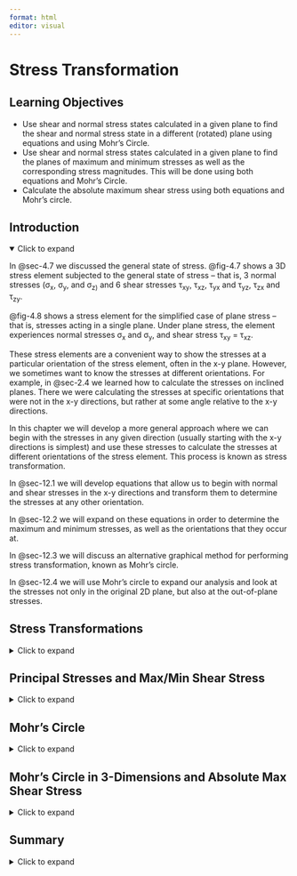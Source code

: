 ```yaml
---
format: html
editor: visual
---
```


# Stress Transformation {#sec-stress-transformation}

::: {.callout-note icon="false"}
## Learning Objectives

-   Use shear and normal stress states calculated in a given plane to find the shear and normal stress state in a different (rotated) plane using equations and using Mohr’s Circle.
-   Use shear and normal stress states calculated in a given plane to find the planes of maximum and minimum stresses as well as the corresponding stress magnitudes. This will be done using both equations and Mohr’s Circle.
-   Calculate the absolute maximum shear stress using both equations and Mohr’s circle.
:::

## Introduction {.unnumbered}

<details open>

<summary>Click to expand</summary>

In @sec-4.7 we discussed the general state of stress. @fig-4.7 shows a 3D stress element subjected to the general state of stress – that is, 3 normal stresses (σ~x~, σ~y~, and σ~z)~ and 6 shear stresses τ~xy~, τ~xz~, τ~yx~ and τ~yz~, τ~zx~ and τ~zy~.

@fig-4.8 shows a stress element for the simplified case of plane stress – that is, stresses acting in a single plane. Under plane stress, the element experiences normal stresses σ~x~ and σ~y~, and shear stress τ~xy~ = τ~xz~.

These stress elements are a convenient way to show the stresses at a particular orientation of the stress element, often in the x-y plane. However, we sometimes want to know the stresses at different orientations. For example, in @sec-2.4 we learned how to calculate the stresses on inclined planes. There we were calculating the stresses at specific orientations that were not in the x-y directions, but rather at some angle relative to the x-y directions.

In this chapter we will develop a more general approach where we can begin with the stresses in any given direction (usually starting with the x-y directions is simplest) and use these stresses to calculate the stresses at different orientations of the stress element. This process is known as stress transformation.

In @sec-12.1 we will develop equations that allow us to begin with normal and shear stresses in the x-y directions and transform them to determine the stresses at any other orientation.

In @sec-12.2 we will expand on these equations in order to determine the maximum and minimum stresses, as well as the orientations that they occur at.

In @sec-12.3 we will discuss an alternative graphical method for performing stress transformation, known as Mohr’s circle.

In @sec-12.4 we will use Mohr’s circle to expand our analysis and look at the stresses not only in the original 2D plane, but also at the out-of-plane stresses.

</details>

## Stress Transformations {#sec-12.1}

<details>

<summary>Click to expand</summary>

The choice of a coordinate system to use when calculating stresses for a given loading condition is often chosen based on convenience, or what is considered to be the most straight forward system for the given loading directions and the geometrical orientation of the body. For example, consider the simple case of an axial load applied to a rectangular bar as shown in @fig-12.1. It is convenient to use a coordinate system in which one axis aligns with the longitudinal axis of the bar and the other two axis aligned with the edges of the cross-section. With this coordinate system, the general stress state can be quickly determined to consist of only a normal stress in the x direction. We can represent the state of stress at a given point, say point H, on a stress element. Remember that this stress element is actually a 3D object even though we typically draw a 2D plane view of the element.

![For simplicity, the x,y,z coordinate axes are cbosen to line up with the direction of loading and the longitudinal axis of the bar](images/CH12%20figures/figure%2012.1.png){#fig-12.1 fig-align="center" width="559"}

However, the coordinate systems that are the most straightforward to base stress calculations on do not always represent the directions for which the stress levels are the most critical. In the above example, if the bar consists of two sections glued together at an angle, or if the bar is made of wood or composite material with the grains or fibers running at angle to the horizontal, one might be concerned with the level of stress parallel and/or perpendicular to the joint surface (or grains/fibers).

@fig-12.2 shows an air duct which is part of a heat pump system and is subject to internal air pressure. Pressure vessels will be discussed in @sec-thin-walled-pressure-vessels and it will be shown that equations to calculate stress based on pressure and geometrical parameters in the longitudinal and hoop directions can be straightforwardly derived. However, as is the case for the duct in the figure, pressure vessels can often be made with welded seams wound in a helical pattern that forms an angle with the horizontal and vertical axes. It would be important to know the stresses in the directions parallel and perpendicular to these seams to ensure that the joint could tolerate the loading.

![A pressurized duct is fabricated with welding in a helical pattern](images/CH12%20figures/figure%2012.2.png){#fig-12.2 fig-align="center" width="405"}

Now we’ll use trigonometry to develop a general set of equations to transform stresses from one set of coordinate axes to another. Consider a stress element representing the state of stress at a point in the *xy* plane as shown in @fig-12.3. If we want to use the known stresses in the *xy* coordinate system to find the stresses parallel and perpendicular to a different plane, represented by the incline shown on the element, we can cut through the element at the appropriate angle and consider the free body diagram on the cut section. The FBD of the cut element shows the known stresses on the uncut sides of the element and the unknown internal reaction normal and shear stresses, σ~n~ and τ~nt~, on the cut side of the element. The internal reactions are represented in the directions for which we want to know the stress state.

![Stress element cut along plane of interest](images/CH12%20figures/figure%2012.3.png){#fig-12.3 fig-align="center" width="612"}

Consider the area of the cut side of the element on which σ~n~ and τ~nt~ act to be dA’. By applying trigonometry we can say that the area of the side on which σ~x~ acts, dA~x~, is:

$$
d A_x=d A^{\prime}(\sin \beta)=d A^{\prime} \cos (\theta)
$$

and the area of the side on which σ~y~ acts is:

$$
d A_x=d A^{\prime}(\cos \beta)=d A^{\prime} \sin (\theta)
$$

We can apply equilibrium to obtain expressions for σ~n~ and τ~nt~ if we express the stress components as forces and resolve those forces into the n and t directions. The force corresponding to each direction of stress is obtained by multiplying the stress with the area it acts on (i.e., the force corresponding to σ~x~ is σ~x~\*dA~x~).

From σ~x~ we have:

$$
\begin{aligned}
& F_n=-\sigma x^* d A x^* \cos (\theta)=-\sigma x^* d A^{\prime} \cos (\theta) \cos (\theta) \\
& \mathrm{Ft}=\sigma x^* \mathrm{~d} A x^* \sin (\theta)=\sigma x^* d A^{\prime} \cos (\theta) \sin (\theta)
\end{aligned}
$$

From σ~y~ we have:

$$
\begin{aligned}
& F_n=-\sigma y^* d A y^* \sin (\theta)=-\sigma y^* d A^{\prime} \sin (\theta) \sin (\theta) \\
& F t=-\sigma y^* d A y^* \cos (\theta)=-\sigma y^* d A^{\prime} \cos (\theta) \sin (\theta)
\end{aligned}
$$

From the vertical shear stress acting on the x-face we have:

$$
\begin{aligned}
& F n=-\tau_{xy}{ }^* d A x^* \sin (\theta)=-\tau x y^* d A^{\prime} \cos (\theta) \sin (\theta) \\
& F t=-\tau_{xy}{ }^* d A x^* \cos (\theta)=-\tau x y^* d A^{\prime} \cos (\theta) \cos (\theta)
\end{aligned}
$$

From the horizontal shear stress acting on the y face we have:

$$
\begin{aligned}
& \mathrm{Fn}=-\tau_{xy} *^* d A x^* \cos (\theta)=-\tau x y^* d^{\prime} \sin (\theta) \cos (\theta) \\
& F t=\tau_{xy}{ }^* d A y^* \sin (\theta)=\tau_{x y}^* d A^{\prime} \sin (\theta) \sin (\theta)
\end{aligned}
$$

Applying equilibrium in the n and t directions:

$$
\begin{gathered}
\sum F_n=-\sigma_x * d A^{\prime} * \cos ^2(\theta)-\sigma_y * d A^{\prime} * \sin ^2(\theta)-2 \tau_{x y} * d A^{\prime} * \cos (\theta) \sin (\theta)=0 \\
\sum F_t=\sigma_x * d A^{\prime} * \cos (\theta) \sin (\theta)-\sigma_y * d A^{\prime} * \cos (\theta) \sin (\theta)+\tau_{x y} * d A^{\prime} *\left(\sin ^2(\theta)-\cos ^2(\theta)\right) \\
+\tau_{n t} d A^{\prime}=0
\end{gathered}
$$

Solving the equations for σ~n~ and τ~nt~ and simplifying terms gives:

$$
\begin{aligned}
& \sigma_n=\sigma_x \cos ^2(\theta)+\sigma_y \sin ^2(\theta)+2 \tau_{x y} \sin (\theta) \cos (\theta) \\
& \tau_{n t}=-\left(\sigma_x-\sigma_y\right) \cos (\theta) \sin (\theta)+\tau_{x y}\left(\cos ^2(\theta)-\sin ^2(\theta)\right)
\end{aligned}
$$

These equations are known as the **stress transformation equations**.

Alternatively, implementing the trig identities:

$$
\begin{gathered}
\cos ^2(\theta)=\frac{1+\cos (2 \theta)}{2} \\
\sin ^2(\theta)=\frac{1-\cos (2 \theta)}{2} \\
\sin (2 \theta)=2 \sin (\theta) \cos (\theta) \\
\cos (2 \theta)=\cos ^2(\theta)-\sin ^2(\theta)
\end{gathered}
$$

The transformation equations can also be expressed as:

$$
\boxed{\begin{aligned}
\sigma_n & =\frac{\sigma_x+\sigma_y}{2}+\frac{\sigma_x-\sigma_y}{2} \cos (2 \theta)+\tau_{x y} \sin (2 \theta) \\
\tau_{n t} & =-\frac{\sigma_x-\sigma_y}{2} \sin (2 \theta)+\tau_{x y} \cos (2 \theta)
\end{aligned}}
$$ {#eq-12.1}

| *where*
| *𝜎~n~ = Average normal stress perpendicular to the inclined plane \[Pa, psi\]*
| *𝜏~nt~ = Average shear stress parallel to the inclined plane \[Pa, psi\]*
| *𝜎~x~ = Average normal stress in the x-direction, prior to any transformation \[Pa, psi\]*
| *𝜎~y~ = Average normal stress in the y-direction, prior to any transformation \[Pa, psi\]*
| *𝜏~xy~ = Average shear stress in the xy plane, prior to any transformation \[Pa, psi\]*
| *𝜃 = Angle between x-axis and transformed stress being caculated \[*$^\circ$*, rad\]*

Either set of transformation equations will work. The choice over which set to use is based on personal preference.

The stress transformation equations can be used to take a set of stresses calculated in the chosen coordinate system (xy) and transform them to a different coordinate system (*x’y’*), as shown in @fig-12.4. With θ defined to be the angle between the x-axis and the normal to the plane of interest as shown in @fig-12.3, the σ~n~ equation gives the stress on the rotated x-face, which we will call the σ~x’~. To find σ~y’~, the normal stress on the rotated y-face, we can simply sub an angle of (90° + θ) into the σ~n~ equation since the y’ axis would be rotated an additional 90° form the x-axis. Also note that substituting θ into the τ~nt~ equation gives τ~x’y’~.

![The angle θ is defined to be the angle between the original x axis and the normal to the plane of interest. Subbing θ into the stress transformation equations gives σ~x’~ and τ~x’y~ whle subbing in ( 90° + θ) gives σ~y’~.](images/CH12%20figures/figure%2012.4.png){#fig-12.4 fig-align="center" width="462"}

Another way to quickly determine the normal stress along the y’ axis once σ~x’~ is known is to make use of the concept of [stress invariance]{.underline} which is the idea that sum of the normal stresses (σ~x~ + σ~y~) remains constant regardless of the plane in which they are calculated. Put another way, the stress invariance principle allows us to say that (σ~x~ + σ~y~) = (σ~x’~ + σ~y’~).

The angle of incline may be measured and given relative to a variety of reference axes. It is imperative that one understands which angle to substitute into the transformation equations given above. To ensure you have the correct angle, take the following steps and see @fig-12.5:

1.  Draw a line that represents the plane of interest

2.  Draw the x-axis positive going towards the right

3.  Draw the axis normal to the plane of interest. It does not matter if you draw the normal axis as oriented counterclockwise or clockwise from the x-axis as long as you use the correct sign for the angle (see step 4).

4.  Determine the angle that goes from the x-axis to the normal axis. This angle is θ. If the direction from the x-axis to the normal axis is counterclockwise, then θ should be taken to be positive. If the direction from the x-axis to the normal axis is clockwise, then θ should be taken to be negative.

![Draw a sketch of the x-axis and the normal axis to ensure you use the correct magnitude and sign for θ in the stress transformation equations.](images/CH12%20figures/figure%2012.5.png){#fig-12.5 fig-align="center" width="458"}

Finally, one should note that the transformation equations were derived based on stresses given in the the x-y plane where x is the horizontal axis positive to the right and y is the vertical axis positive upwards. If a plane other than the xy plane is being used for the general stress calculations, or if the x and y axes are oriented in the opposite configuration, the rule to follow would be to substitute the stress normal to the vertical faces of the element in for the σ~x~ terms of the equations and the stress normal to the horizontal faces of the element in the σ~y~ terms of the equations. For example, given the stress element in @fig-12.6, one would substitute σ~z~ = 90 MPa in for the σx terms of the stress transformation equations, σ~x~ = -150 MPa in for the σ~y~ terms, and τ~xz~ = -16 MPa in for the τ~xy~ terms.

![Element drawn in the xz plane](images/CH12%20figures/figure%2012.6.png){#fig-12.6 fig-align="center" width="394"}

@exm-12.1 and @exm-12.2 below illustrate the use of the stress of transformation equations.

::: {.callout-tip collapse="true" icon="false"}
## Example 12.1

::: {#exm-12.1}
<p>

</p>

The general stress state at a point on a hollow pipe formed with spiral welds inclined to an angle β with respect to the horizontal is shown below. For stress magnitudes given as follows: Sx = 128 MPa, *S~y~* = 80 MPa, Sxy = 75.45 MPa, and β = 42°. Determine the stress parallel and perpendicular to weld.

![](images/CH12%20figures/example%2012.1%20part%201.png){fig-align="center" width="519"}

::: {.callout-tip collapse="true" icon="false"}
## Solution

The stress parallel and perpendicular to the weld can be found by applying the stress transformation equations with σ~x~ = 128 MPa, σ~y~ = 80 MPa, and τ~xy~ = -75.45 MPa:

$$
\begin{aligned}
& \sigma_n=\sigma_x \cos ^2(\theta)+\sigma_y \sin ^2(\theta)+2 \tau_{x y} \sin (\theta) \cos (\theta) \\
& \tau_{n t}=-\left(\sigma_x-\sigma_y\right) \cos (\theta) \sin (\theta)+\tau_{x y}\left(\cos ^2(\theta)-\sin ^2(\theta)\right)
\end{aligned}
$$

Notice that the normal stresses are positive since they are both shown to be tensile on the given stress element but the shear stress is negative based on the fact that the shear stress arrow goes in the negative y direction on the positive x-face (the same conclusion can be drawn by observing any of the other faces).

Before performing the calculation, the appropriate angle θ must also be found. The plane of interest in this as is the plane of the weld which is represented by the line representing the spiral. The angle θ needed to substitute into the equations is the angle between the x-axis and th normal axis to the weld. Based on the normal axis below the x-axis, we can see θ is θ = -(90 – β) = -48°. The angle is negative since it is a clockwise rotation to get from the x axis to the n-axis below.

We could also base θ on the dashed normal axis, in which case the magnitude of θ would be θ = 180° – 48° = 132°. This angle is positive since the rotation from the x-axis to the dashed normal axis is counterclockwise.

![](images/CH12%20figures/example%2012.1%20part%202.png){fig-align="center" width="340"}

So with σ~x~ = 128 MPa, σ~y~ = 80 MPa, τ~xy~ = -75.45 MPa, and θ = -48° (or +132°), **the stress normal to the weld is σ~n~ = 139.0 MPa. The stress parallel to the weld is τ~nt~ = 31.76 MPa.**
:::
:::
:::

::: {.callout-tip collapse="true" icon="false"}
## Example 12.2

::: {#exm-12.2}
<p>

</p>

The stresses shown act at a point in a stressed body as shown. Normal and shear stress magnitudes acting on horizontal and vertical planes at the point are *S~x~* = 1700 psi, *S~y~* = 800 psi, and *S~xy~* = 790 psi. Determine the normal (positive if tensile, negative if compressive) and shear stresses at this point on the inclined plane shown. Assume β = 36°.

![](images/CH12%20figures/example%2012.2%20part%201.png){fig-align="center" width="301"}

::: {.callout-tip collapse="true" icon="false"}
## Solution

We will first determine the angle θ that we need for the stress transformation equations. Recall the the process described in @sec-12.1:

1.  Draw a line that represents the plane of interest

2.  Draw the x-axis positive going towards the right

3.  Draw the axis normal to the plane of interest. It does not matter if you draw the normal axis as oriented counterclockwise or clockwise from the x-axis as long as you use the correct sign for the angle (see step 4).

4.  Determine the angle that goes from the x-axis to the normal axis. This angle is θ. If the direction from the x-axis to the normal axis is counterclockwise, then θ should be taken to be positive. If the direction from the x-axis to the normal axis is clockwise, then θ should be taken to be negative.

![](images/CH12%20figures/example%2012.2%20part%202.png){fig-align="center" width="303"}

Either angle labeled θ in the illustration will work and produce the same results. In this example, we will use the smaller of the two:

θ = 90 – β = 54°.

The angle is positive since the n-axis is rotated counterclockwise from the positive x-axis.

With θ determined, the only thing left to do is make the subsitutions into the stress transformation equations and calculate. Note that the σn equation will give us the normal stress on the rotated x-face (x’), so will need to also calculate σn with the angle (θ + 90°) to get σy’ or use the stress invariance concept: (σx + σy = σx’ + σy’)

Substituting σ~x~ = -1700 psi (negative since it is shown to be compressive), σ~y~ = 800 psi, τ~xy~ = 790 psi, and θ = 54° into:

$$
\begin{aligned}
& \sigma_n=\frac{\sigma_x+\sigma_y}{2}+\frac{\sigma_x-\sigma_y}{2} \cos (2 \theta)+\tau_{x y} \sin (2 \theta) \\
& \tau_{n t}=-\frac{\sigma_x-\sigma_y}{2} \sin (2 \theta)+\tau_{x y} \cos (2 \theta)
\end{aligned}
$$

Gives σ~x’~ = 687.6 psi and τ~x’y’~ = 945 psi.

Furthermore, applying stress invariance: -1700 psi + 800 psi = 687.6 psi + σ~y’~ gives σ~y'~ = -1588 psi

**σ~x’~ = 687.6 psi**

**τ~x’y’~ = 945 psi**

**σ~y'~ = -1588 psi**
:::
:::
:::

::: {.callout-warning icon="false"}
## Step-by-step: Stress transformation

Given a general stress state (σx, σy, and τxy) at a point in the x-y plane where x is the horizontal axis positive to the right and y is the vertical axis positive upwards:

1.  Establish the angle θ that corresponds to the angle of rotation between the positive x-axis and the axis normal (x’) to the plane of interest. Remember to make the angle negative if the rotation is clockwise from the x axis to the normal axis and positive if the rotation is counterclockwise.

2.  Substitute in the stresses with appropriate sign and the angle θ with appropriate sign into the stress transformation equations to find σ~n~ and τ~nt~. Remember that normal stresses are negative if compressive and positive if tensile, shear stresses are positive if the shear stress arrow on the positive x face points in the positive y direction and negative otherwise. This will give σ~x’~ and τ~x’y’~.

3.  Use (θ+90°) in the σ~n~ transformation equation or the concept of stress invariance (σx + σy = σx’ + σy’) to find σy’.
:::

</details>

## Principal Stresses and Max/Min Shear Stress {#sec-12.2}

<details>

<summary>Click to expand</summary>

Often, the plane we would be the most concerned with is the one on which the normal stress or the shear stress is at a maximum or minimum. The maximum and minimum normal stresses are referred to as the principal stresses (σ~1~ and σ~2~) and the planes on which they act (described by angle of rotation of the stress element, θ~p1~ and θ~p2~) are the principal planes. The maximum and minimum shear stresses are simply referred to as the maximum and minimum shear stress, respectively, and the planes on which they occur are referred to simply as the planes of maximum and minimum shear stress (denoted as θ~s1~ and θ~s2~).

It is important to note that in this section, only rotations within a two dimensional plane are being considered. As will be seen in @sec-12.4, the principal planes and principal stresses are the same even when considering out of plane rotation of the stress element (see @fig-12.7), but the max shear stress could be different. Therefore, the max and min sheer stress as determined by the below derived equations will be referred to as the max/min *in-plane* shear stress.

![The max shear stress obtained from in-plane rotations of the stress element may not be the same as the max shear stress when considering out of plane rotation as well. This section describes how to find the max/min in-plane shear stress.](images/CH12%20figures/figure%2012.7.png){#fig-12.7 fig-align="center" width="571" height="207"}

As we rotate the stress element and the angle θ changes, the stress changes in a predictable way. @fig-12.8 shows the variation of normal stress σx’ with angle θ. The principal stresses can be seen to occur at specific values of θ. These angles will be 90° apart from one another. A similar graph could be drawn for τx’y’.

![Plot showing how normal stress σx’ varies with angle θ.](images/CH12%20figures/figure%2012.8.png){#fig-12.8 fig-align="center" width="374"}

Since these stresses are maximums and minimums (i.e., the slope of the curve is zero at these points) and since the transformation equations derived in @sec-12.1 are functions in terms of the plane rotation angle θ, we can simply take the derivates of the two equations and set them equal to zero to find the angles at which we would get the maximum and minimum of each type of stress. Using the second set of transformation equations derived in @sec-12.1 (though the first set would yield the same results):

$$
\begin{aligned}
& \frac{d \sigma_n}{d \theta}=-\left(\sigma_x-\sigma_y\right) \sin \left(2 \theta_p\right)+2 \tau_{x y} \cos \left(2 \theta_p\right)=0 \\
& \frac{d \tau_{n t}}{d \theta}=-\left(\sigma_x-\sigma_y\right) \cos \left(2 \theta_s\right)-2 \tau_{x y} \sin \left(2 \theta_s\right)=0
\end{aligned}
$$

Notice that θ is subscripted with a p in the first equation since this theta represents a principal plane as defined above. Similarly, θ is subscripted with and S in the second equation since this theta represents a plane of max or min in-plane shear stress.

These equations can be rearranged to isolate Tan (2θ) on one side and subsequently used to find θp and θs values:

$$
\boxed{\begin{aligned}
\tan \left(2 \theta_p\right) & =\frac{2 \tau_{x y}}{\left(\sigma_x-\sigma_y\right)} \\
\tan \left(2 \theta_s\right) & =-\frac{\left(\sigma_x-\sigma_y\right)}{2 \tau_{x y}}
\end{aligned}}
$$ {#eq-12.2}

| *where*
| *𝜃~p~ = Orientation of one of the principal planes, with respect to the x-axis \[*$^\circ$*, rad\]*
| *𝜃~s~ = Orientation of one of the maximum shear planes, with respect to the x-axis \[*$^\circ$*, rad\]*
| *𝜏~xy~ = Average shear stress in the xy plane, prior to any transformation \[Pa, psi\]*
| *𝜎~x~ = Average normal stress in the x-direction, prior to any transformation \[Pa, psi\]*
| *𝜎~y~ = Average normal stress in the y-direction, prior to any transformation \[Pa, psi\]*

Once the angles associated with the planes of extreme stresses are determined, they can be substituted into the stress transformation equation of @sec-12.1 along with the stresses in the given plane to find the principal stresses and max/min shear stress.

A few calculation details that it will be helpful to remember are:

1.  The inverse tangent function has two possible solutions. One solution would be the angle that will be reported by a calculator, and the other possible answer is the angle that is that angle plus or minus 180°. So if you use your calculator to solve the Tan (2θp) equation, you would take half that to get the first principle angle and then add or subtract 90 degrees to that principal angle to get the second. The same idea applies to finding the two θ~s~ angles.

2.  By convention, the *most positive* of the two principal stresses is denoted as σ~1~. The other principal stress is then σ~2~. The angle that produces that σ~1~ stress is θ~p1~ and the angle that produces σ~2~ is θ~p2~.

3.  The max and min in-plane shear stresses will always turn out to be equal in magnitude by opposite in sign, or in other words, the minimum shear stress is always the negative of the maximum shear stress. As with the principal planes and stresses, one would need to substitute one of the θ~s~ angles into the shear stress transformation equation to determine which angle corresponds to the maximum in-plane shear stress and which corresponds to the minimum.

4.  The angles of maximum and minimum shear stresses are 90° apart from each other, and 45° apart from the principal directions. If one principal direction is found to be, for example, 40° then the other principal direction can be determined as either (40° + 90° =) 130° or (40° - 90° =) -50°. The angles of maximum and minimum in-plane shear stress can then be determined as either (40° + 45° =) 95° or (40° - 45° =) - 5°. It is also acceptable to add or subtract 45° from 130° or from – 50°.

5.  Given the variety of different of possible correct angles, we will use a convention that principal directions and angles of maximum and minimum shear stress will be calculated in the range – 90° ≤ θ ≤ + 90°.

If desired, the principal stresses and max./min. shear stresses can be calculated directly without first finding the principal directions:

$$
\boxed{\begin{gathered}
\sigma_{1,2}=\frac{\sigma_x+\sigma_y}{2} \pm \sqrt{\left(\frac{\sigma_x-\sigma_y}{2}\right)^2+\tau_{x y}{ }^2} \\
\tau_{x \prime y^{\prime}}= \pm \sqrt{\left(\frac{\sigma_x-\sigma_y}{2}\right)^2+\tau_{x y}{ }^2}
\end{gathered}}
$$ {#eq-12.3}

| *where*
| *𝜎~1,2~ = Principal stresses \[Pa, psi\]*
| *𝜎~x~ = Average normal stress in the x-direction, prior to any transformation \[Pa, psi\]*
| *𝜎~y~ = Average normal stress in the y-direction, prior to any transformation \[Pa, psi\]*
| *𝜏~xy~ = Average shear stress in the xy plane, prior to any transformation \[Pa, psi\]*

Some useful conclusions that can be drawn simply by studying the principal plane and plane of max/min shear stress equations are as follows:

1.  If the shear stress transformation equation given in @sec-12.1 is set equal to 0 in order to find the plane at which shear stress is equal to 0, we would arrive at the same equation as the Tan(2θ~p~) found above. We can then conclude that [shear stress is 0 on the principal planes]{.underline}. It can also be said that if the shear stress is found to be 0 on any given plane, then that plane must be a principal plane.

2.  The equation for Tan(2θ~s~) is the negative inverse of the equation for Tan (2θ~p~). This means that 2θ~s~ = 2θ~p~ ± 90° or θ~s~ = θ~p~ ± 45°. Recognizing this can allow one to calculate one set of angles more efficiently once the other is found.

3.  If either of the θ~s~ angles are substituted into the normal stress transformation equation, the normal stress would work out to be the average stress $\left(\frac{\sigma_x+\sigma_y}{2}\right)$. Once again, this recognition can help make determining the total stress state on the plane of max/min shear stress more efficient.

@exm-12.3 demonstrates the calculation of the principal stresses, the maximum in-plane shear stress, and the orientations that these stresses occur at.

::: {.callout-tip collapse="true" icon="false"}
## Example 12.3

::: {#exm-12.3}
<p>

</p>

The state of plane stress at a point is represented by the stress element below. Determine the principal stresses and the maximum in-plane shear stress and draw the corresponding stress elements.

![](images/CH12%20figures/example%2012.3%20part%201.png){fig-align="center" width="346"}

::: {.callout-tip collapse="true" icon="false"}
## Solution

Following the steps given at the end of @sec-12.2:

1.  Find the principal planes using\
    $$
    \operatorname{Tan}\left(2 \theta_p\right)=\frac{2 \tau_{x y}}{\left(\sigma_x-\sigma_y\right)}
    $$\
    \
    With σ~x~ = -80 MPa, σ~y~ = 50 MPa, and τ~xy~ = -25 MPa, we get:

    θ~p~ = 10.52° based on the answer from the calculator.

    The other angle is then θ~p~ = 10.52° + 90° = 100.52°

    So the principal plane angles are 10.52° and 100.52°.

2.  Subbing θ~p~ = 10.52° into:\
    $$
    \sigma_n=\frac{\sigma_x+\sigma_y}{2}+\frac{\sigma_x-\sigma_y}{2} \cos (2 \theta)+\tau_{x y} \sin (2 \theta)
    $$

    gives σ~n~ = -84.6 MPa and subbing θ~p~ = 100.52° in gives σ~n~ = 54.6 MPa.

    Since 54.6 MPa is the most positive of the two principal stresses, σ~1~ = 54.6 MPa and σ~2~ = -84.6 MPa.

    The 54.6 MPa would go on the rotated x-face and the -85.6 MPa would go on the rotated y-face of the stress element rotated counterclockwise 100.52°.\
    \
    Conversely, if the stress element is rotated counterclockwise by 10.52°, the stress on the rotated x-face would be -84.6 MPa and the stress on the rotated y-face would be 54.6 MPa.

    Drawing the stress element rotated to the principal planes:

    ![](images/CH12%20figures/example%2012.3%20part%202.png){width="245"}\
    \
    Notice that the stress element looks the same no matter which angle is used for the rotation. Also note that the shear stress on the principal plane is 0.

3.  Next we will find the planes of max/min in-plane shear planes as well as the corresponding shear stresses. We could use:\
    $$
    \operatorname{Tan}\left(2 \theta_s\right)=-\frac{\left(\sigma_x-\sigma_y\right)}{2 \tau_{x y}}
    $$

    But since we already have the θ~p~ angles, we will use the fact that the max/min in-plane shear stress planes are +/- 45° from those. We can choose either θ~p~ angle to add and subtract the 45° to and from. The final orientation of the element would be the same. Since it is generally easier to visualize angle rotations smaller in magnitude than 90, so we will use the smaller θ~p~ value.\
    So θ~s~ = 10.52° +/- 45° = 55.5° and -34.5°.

4.  Subbing θ~s~ = 55.5° into:\
    $$
    \tau_{n t}=-\frac{\sigma_x-\sigma_y}{2} \sin (2 \theta)+\tau_{x y} \cos (2 \theta)
    $$

    gives τ~nt~ = 69.6 MPa. Since this is a positive value, we know that this is the max in-plane shear stress and that θs = -34.5 ° should give τnt = -69.6 MPa = τ~min~ (in-plane).

    So if we rotate the stress element counterclockwise by 55.5°, we would draw a positive shear stress and if we rotate it clockwise 34.5 degrees, we would draw a negative shear stress.

5.  The normal stress on the plane of max/min in-plane shear stress is\
    $$
    \sigma=\sigma_{avg}=\frac{\left(\sigma_x+\sigma_y\right)}{2}=-15 \mathrm{MPa}
    $$

Drawing the stress rotated to the planes of max/min shear stress:

![](images/CH12%20figures/example%2012.3%20part%203.png){fig-align="center" width="350"}

Once again, notice that the stress element looks fundamentally the same regardless of which θ~s~ angle is used.

**θ~p1~ = 100.52° and θ~p2~ = 10.52°**

**σ~1~ = 54.6 MPa and σ~2~ = - 84.6 MPa**

**θ~s~ = 55.5° and -34.5°**

**τ~max~ (in-plane) = 69.6 MPa**

**τ~min~ (in-plane) = - 69.6 MPa**

**Elements are drawn above.**
:::
:::
:::

::: {.callout-warning icon="false"}
## Step-by-step: Principal Stresses and max/min shear stress

Given a general stress state (σx, σy, and τxy) at a point in the x-y plane where x is the horizontal axis positive to the right and y is the vertical axis positive upwards:

1.  Use the Tan(2θ~p~) equation to find the planes of principal stresses. The angle reported by the calculator provides twice one of the angles. The other is determined by adding or subtracting 90° from the first.

2.  Substitute the two θ~p~ angles into the σ~n~ transformation equation to determine the principal stresses. The most positive of the two is deemed σ~1~ and the other is σ~2~. Alternatively, only sub one of the angles into the stress transformation to get one of the principal stresses. The other principal stress can be calculated using stress invariance.

3.  Use the Tan(2θ~s~) equation to find the planes of max/min in-plane shear stress. Alternatively, add/subtract 45° to one of the principal plane angles.

4.  Substitute one of the θs angles into the τ~nt~ equation to determine whether it leads to the max in-plane shear stress or the min. The other angle will lead to a shear stress of equal magnitude but opposite sign.

5.  Calculate the average stress. This stress is the normal stress on the x’ and y’ faces when the element is rotated to the planes of max/min in-plane shear stress.
:::

</details>

## Mohr's Circle {#sec-12.3}

<details>

<summary>Click to expand</summary>

As an alternative to using equations to determine principal planes and stresses as well as max/min shear planes and stresses, one can use a graphical method known as Mohr’s Circle. The stress transformation equations can be seen to actually be equations of a circle where the perimeter of the circle consists of coordinates points that correspond to normal stress on the horizontal axis and shear stress on the vertical axis. The advantage of using Mohr’s Circle is that it does not involve needing to recall equations and can be quick and efficient to use with some practice.

To construct the circle (refer to the fully constructed Mohr’s circle in @fig-12.11):

1.  To start, draw a set of coordinate axes where normal stress will be on the horizontal axis and shear stress will be on horizontal axis. Note in 12.9 that the shear stress is labeled with a (CW) for clockwise on the positive side and a (CCW) for counterclockwise on the negative side as a reminder of how the signs on the vertical coordinates are determined.

2.  Plot the center of the circle, C, which will lie on the normal stress axis at a point equal to the average normal stress.\
    $$
    C=\left(\frac{\sigma_x+\sigma_y}{2}, 0\right)
    $$

3.  Next, one coordinate point on the circle needs to be established based on the given stress state and plotted on the axes. This point, which we will call the [x-point,]{.underline} will come from the stresses drawn on the positive x-face of the stress element. The normal stress is positive if tensile and negative if compressive. The sign on the vertical coordinate, the shear stress, will depend on the direction of rotation that the shear stress on the x-face will cause. If it would tend to rotate the element clockwise, it will be plotted on the positive side of the vertical axis and vice versa.

    On the representative stress element in @fig-12.9 below, the normal stress on the x face is tensile and the upwards shear stress would tend to cause the element rotate counterclockwise, so the x-point is (+σ~x~, -τ~xy~).

![Positive x-face of a stress element showing the normal and shear stresses used to plot the coordinate point on Mohr's circle. On this face, the normal stress is positive and the shear stress causes the element to rotate counterclockwise.](images/CH12%20figures/figure%2012.9.png){#fig-12.9 width="696"}

We could alternatively use what we will call the y-point, which comes from the stresses acting on the positive y-face of the stress element with the same sign conventions above. For the representative stress element of @fig-12.9, the normal stress on the y face (@fig-12.10) is drawn in the tensile direction and the rightwards shear stress would tend to cause the element to rotate clockwise, so the y-point is (+σ~y~, +τ~xy~).

![The positive y-face of a stress element showing the normal and shear stresses used to plot the coordinate point on Mohr's circle. On this face, the normal stress is positive and the shear stress causes the element to rotate clockwise.](images/CH12%20figures/figure%2012.10.png){#fig-12.10 width="348"}

4.  Once the center and either the x-point or y-point are plotted, draw a line that connects them. This line is the radius of the circle. This radius, R, can be determined using of the Pythagorean Theorem on the triangle formed between C, σ~x~, and the x-point. Since the radius of the circle will be constant, we can now draw the rest of the circle.\
    $$
    R=\sqrt{\left(\sigma_x-C\right)^2+\tau_{x y}^2}
    $$

5.  Recalling that the shear stress is zero on the principal plane, we can observe that that corresponds exactly to the normal stress axis so we can identify σ~1~ to be the normal stress on the right extreme of the circle and σ~2~ to be the normal stress on the left extreme of the circle. Furthermore, based on inspection of the circle and the known points, we can see that σ~1~ = C + R and σ~2~ = C - R.

6.  It can also be seen that the max and min in-plane shear stress would be at the bottom and top of the circle, respectively, so we can say that τ~max~ = +R and τ~min~ = -R.

    The max shear stress is at the bottom since a positive shear stress on the positive x-face would cause the stress element to rotate counterclockwise.

    The circle also confirms that the normal stress on the plane of max/min in-plane shear stress is $\mathrm{C}=\sigma_{avg}=\frac{\sigma_x+\sigma_y}{2}$

7.  To find the angles of the principal planes and max/min shear stress, or to use the circle to perform stress transformations to arbitrary planes, one must note that rotations around the circle represent twice the actual amount of rotation required to get from the stress state in one plane to the stress state in the rotated plane. Furthermore, rotations counterclockwise from the x-point are considered to be positive angles and the rotations clockwise from the x-point are considered to be negative angles.

    Thus, the angle between the radial line that connects C and the x-point to the principal plane (normal stress axis) is 2θp. This angle can be determined by applying right triangle trigonometry principles to the right triangle used to find the radius:\
    $$
    \tan (2 \theta p)=\frac{C+\sigma_x}{\tau_{x y}}
    $$\
    As discussed in @sec-12.2, the inverse tangent function will have two solutions. One of those solutions (divided by 2) will be the angle that corresponds to rotating from the x point to the σ1 side of the circle from which means that this principal angle leads to σ1 acting on the rotated x face (x’ face) of the stress element and therefore σ~2~ acts on the rotated y face (y’ face). The other solution to θ~p~ will correspond to the angle necessary to rotate from the x point to the σ2 side of the circle which will lead to σ~2~ acting on the x’ face and σ1 acting on the y’ face.

8.  The angle to the plane of max/min in-plane shear stress can be found in a similar manner. By visual inspection one can see that the tan(2θs) will be the inverse of tan(2θp). Alternatively, it can be calculated as 2θs = 90° - 2θp. One should note, however, the directions of the angles for rotation.  Recalling the convention used to apply sign to the shear stress coordinate, the angle that goes from the x-point to the negative side of the shear stress axis will correspond to the rotation that results in the maximum in-plane shear stress and vice versa.

9.  Once these quantities are known, the use of the circle to perform stress transformations at arbitrary planes requires making similar trigonometric calculations. This process is better illustrated in @exm-12.4.

::: {#fig-12.11 layout-ncol="2" layout-valign="bottom"}
![Mohr's circle](images/CH12%20figures/figure%2012.11%20part%201.png){#fig-12.11a fig-align="center" width="546"}

![Stress Element](images/CH12%20figures/figure%2012.11%20part%202.png){#fig-12.11b fig-align="center" width="270"}

Fully constructed Mohr’s circle for the representative stress element shown
:::

</details>

## Mohr’s Circle in 3-Dimensions and Absolute Max Shear Stress {#sec-12.4}

<details>

<summary>Click to expand</summary>

The methods discussed so far in Sections 12.2 and 12.3 provide the maximum in-plane shear stress that arises from planar rotations in the 2D plane, but as discussed in @sec-12.2, the actual maximum shear stress may result from an out of plane rotation. Thus, while this text is generally restricted to planar (2D) stress states, we need to consider a 3D stress element in order to determine the absolute maximum shear stress.

However, we are still considering only cases in which the stresses act in just two of the three principal directions. For the sake of this discussion, we will say that the stresses act in only the x and y directions, though it could generally be any combination of two axes. If stresses act only in the x and y directions, then a 3D stress element would include these stresses on the x and y faces, but the normal stress on the z face would be zero and the shear stress in the *xz* and *yz* planes would also be zero (see @fig-12.12). Recalling the earlier finding that if the shear stress is 0 on a given plane, the plane is a principal plane, we can say that the *xz* plane and the *yz* planes are principal planes with respect to rotation of the element around the y and x axes respectively.

It we start with the stress element already rotated in the xy plane to one of its principal planes, we know that the stresses on the x and y faces in this plane (x’ and y’ faces) will be σ1 and σ2 or vice versa. This means that σ~1~ (or σ~2~) and σ~z~ are the principal stresses on the yz plane and the σ~1~ (or σ~2~) and σ~z~ are the principal stresses on the *xz* plane. Since we are still dealing with plane stress, we know that σ~z~ = 0. In the case of plane stress then, there are principal stresses σ~1~ and σ~2~ as above, as well as σ~3~ = 0.

![3D stress element with stress acting in only 2 or the 3 principal directions.](images/CH12%20figures/figure%2012.12.png){#fig-12.12 fig-align="center" width="641"}

We can draw Mohr’s circle for each of these three planes on one plot. We will consider three cases:

1.  σ~1~ and σ~2~ on based on the xy plane are both positive

2.  σ~1~ and σ~2~ on based on the xy plane are both negative

3.  σ~1~ and σ~2~ on based on the xy plane are opposite signs

**Case 1:**

Referring to @fig-12.13, the larger inner circle is Mohr’s circle for the x-y plane as can be noted by the fact that the max and min normal stresses on that circle are σ1 and σ2, respectively. The smaller inner circle is Mohr’s circle for either the x-z or the y-z plane (whichever one has σ~2~ as the principal stress on the non-z face). The largest circle is Mohr’s circle for the other of the two non xy planes. We can see in this case that the largest shear stress is given by the radius of the largest circle which is σ~1~/2.

So in the case that σ~1~ and σ~2~ are both positive, the absolute max shear stress is:

$$
\tau_{(\max )absolute}=\left|\frac{\sigma_1}{2}\right|
$$

The absolute value is there since we now the max shear stress must be a positive shear stress given that the max and min shear stresses are negatives of each other.

![The three planes represented on Mohr’s circle for the case where both the principal stresses in the xy plane are positive.](images/CH12%20figures/figure%2012.13.png){#fig-12.13 fig-align="center" width="381"}

**Case 2:**

Referring to @fig-12.14, all the statements made in Case 1 still hold true except that the radius of the largest circle is now σ~2~/2.

So in the case that σ1 and σ2 are both positive, the absolute max shear stress is:

$$
\tau_{(\max )absolute}=\left|\frac{\sigma_2}{2}\right|
$$

![The three planes represented on Mohr’s circle for the case where both the principal stresses in the xy plane are negative.](images/CH12%20figures/figure%2012.14.png){#fig-12.14 fig-align="center" width="385"}

**Case 3:**

Referring to @fig-12.15, this case is different than the other two because in this case, the Mohr’s circle for the xy plane is the largest circle. This means that the absolute max shear stress and the maximum in-plane shear stress are the same.

So in the case that σ~1~ and σ~2~ are opposite in sign, the absolute max shear stress is:

$$
\tau_{(\max )absolute}=\left|\frac{\sigma_1-\sigma_2}{2}\right|
$$

![The three planes represented on Mohr’s circle for the case where the principal stresses in the xy plane are opposite signs.](images/CH12%20figures/figure%2012.15.png){#fig-12.15 fig-align="center" width="407"}

More generally, given principal stresses σ~1~, σ~2~, and σ~3~ = 0, the abosulte maximum shear stress can be determined from:

$$
\boxed{\tau_{(\max)absolute}=\left|\frac{\sigma_{\max }-\sigma_{\min }}{2}\right|}
$$ {#eq-12.4}

| *where*
| *𝜏~(max)absolute~ = Absolute maximum shear stress \[Pa, psi\]*
| *𝜎~max~ = Maximum principal stress \[Pa, psi\]*
| *𝜎~min~ = Minimum principal stress \[Pa, psi\]*

This works for any of the cases above:

-   Case 1: σ~max~ = σ~1~, σ~min~ = 0

-   Case 2: σ~max~ = 0, σ~min~ = σ~2~

-   Case 3: σ~ma~x = σ~1~, σ~min~ = σ~2~

::: {.callout-tip collapse="true" icon="false"}
## Example 12.4

::: {#exm-12.4}
<p>

</p>

For the stress state given by the stress element below, use Mohr’s Circle to find:

1.  The principal planes and principal stresses. Sketch the stress element rotated to these planes.

2.  The max in-plane shear stress and the plane at which it acts. Sketch the stress element rotated to this plane.

3.  The stress state on the plane on which the stress element is rotated clockwise 40°. Sketch the stress element rotated to this plane.

![](images/CH12%20figures/example%2012.4%20part%201.png){fig-align="center" width="320"}

@exm-12.4 demonstrates the use of Mohr's circle for a stress transformation problem.

::: {.callout-tip collapse="true" icon="false"}
## Solution

Following the steps given in @sec-12.3:

1.  The step of drawing the axes will be done as a part of step 3.

2.  Identify and plot the x-point: Looking at the positive x-face, the normal stress is compressive, so the horizontal coordinate will be -60 MPa. The shear stress arrow is upwards, which would tend to rotate the element counterclockwise, so the vertical coordinate will be negative, or -30 MPa. The x-point is then (-60,-30) MPa\
    ![](images/CH12%20figures/example%2012.4%20part%202.png){width="373"}\
    Identify and plot the y-point: Looking at the positive y-face, the normal stress is tensile, so the horizontal coordinate will be +15 MPa. The shear stress arrow is to the right, which would tend to rotate the element clockwise, so the vertical coordinate will be positive, or +30 MPa. The y-point is then (15,30) MPa.\
    ![](images/CH12%20figures/example%2012.4%20part%203.png){width="374"}\
    The points are shown plotted in step 3.

3.  Connect the two points on the circle and identify the center.\
    $$
    C=\frac{\sigma_x+\sigma_y}{2}=\frac{-60+15}{2}=-22.5 \mathrm{MPa}
    $$\
    ![](images/CH12%20figures/example%2012.4%20part%204.png){width="444"}

4.  The radius of the circle is: $R=\sqrt{\left(\sigma_x-C\right)^2+\tau_{x y}^2}=\sqrt{(-60-(-22.5))^2+30^2}=48.02 \mathrm{MPa}$

5.  We can now find σ1 by finding the distance from the origin to the rightmost point of the circle on the σ axis. Since C is negative, we can find distance to be C + R = -22.5 MPa + 48.02 MPa = 25.52 MPa.

    So σ~1~ = 25.5 MPa

    We can find σ2 by finding the distance from the origin to the leftmost point of the circle on the σ axis. This distance can be expressed as C- R  = -48.02 MPa – 22.5 MPa = -70.52 MPa

    So σ~2~ = -70.5 MPa

6.  The max in-plane shear stress is the bottom most point of the circle which is simply R = 48.02 MPa, or τmax (in-plane) = 48.0 MPa.

    The normal stress on this plane is C = -22.5 MPa

7.  The principal planes can be found as: $tan(2\theta_p)=\frac{\sigma_x-C}{\tau_{xy}}=\frac{-60{~MPa}-(-22.5{~MPa})}{30{~MPa}}$\
    One solution to this equation yields θp = -25.67°. This is the angle of rotation for which σ~2~ would be shown on the rotated x face. Note the negative angle means this would be a clockwise rotation.

    The other solution to the equation is that angle plus 90°, which in this case yields θ~p~ = 64.33°. This is the angle of rotation for which σ1 would appear on the rotated x-face. The positive angle indicates this would be a counterclockwise rotation.\
    ![](images/CH12%20figures/example%2012.4%20part%205.png){width="301"}

8.  With the θp angles known, we can see that the 2θ~s~ = 90 - 2θ~p~, or θ~s~ = 19.33° and -70.67°. In this case, a counterclockwise rotation of the x-point would bring it to the negative side of the vertical axis which corresponds to τmax, so we can say that θ~s~ = 19.33° is the plane of max in-plane shear stress.\
    ![](images/CH12%20figures/example%2012.4%20part%206.png){width="473"}

9.  Now we can use Mohr’s Circle to find the stress state on the plane where the stress element is rotated clockwise 40°. The circle is redrawn below for convenience.

    Recalling that rotations around the circle are twice the actual rotation, we will draw in a point (denoted as x’) that represents an 80 degree rotation clockwise from the x-point. Since we know from step 7 that the x-point is rotated 2\* 25.7° below σ~2~, we also know that x’ is rotated 80 – 50.4 = 29.6° above σ~2~.\
    ![](images/CH12%20figures/example%2012.4%20part%207.png){width="265"}\
    Since x’ is on the negative σ side and the positive τ side, we know that the normal stress on the x’ face is compressive and the shear stress arrow on the x’ face would tend to rotate the element clockwise (which corresponds to a negative shear stress).

    We can see from the circle that the shear stress is:

    $$
    \tau_{x'y'}=-Rsin(29.6^\circ)=-48.08{~MPa}*sin(29.6^\circ)=-23.7{~MPa}
    $$

    and

    $$
    \sigma_{x'}=C-Rcos(29.6^\circ)=-22.5{~MPa}-48.02{~MPa}*cos(29.6^\circ)=-64.3{~MPa}
    $$

    The stress on the rotated y face, σ~y’~, is obtained by finding the distance from the origin to the y’ point which is directly across the circle from x’.

    $$
    \sigma_{y'}=C+Rcos(29.6^\circ)=-22.5{~MPa}+48.02{~MPa}*cos(29.6^\circ)=19.3{~MPa}
    $$

    The rotated stress element can be drawn:\
    ![](images/CH12%20figures/example%2012.4%20part%208.png){width="323"}

**σ~1~ = 25.5 MPa on the principal plane θ~p~ = 64.3°**

**σ~2~ = -70.5 MPa on the principal plane θ~p~ = -25.7°**

**τ~max~ (in-plane) = 48.0 MPa on the plane θ~s~ = 19.33°**

On the plane rotated 40° clockwise from the given plane:

**σ~x’~ = - 64.3 MPa**

**σ~y’~ = 19.3 MPa**

**τ~x’y’~ = -23.7 MPa**
:::
:::
:::

::: {.callout-warning icon="false"}
## Step-by-step: Determine Absolute Max Shear Stress

To determine the absolute max shear stress, it is not necessary to draw out all three circles as was done above for illustrative purposes. One can simply:

1.  Determine the principal stresses in the xy plane (or whichever 2D plane is being used for the general stress state).

2.  Determine the absolute max shear stress to be $\tau_{(max)absolute}=\left|\frac{\sigma_{\max }-\sigma_{\min }}{2}\right|$
:::

</details>

## Summary {.unnumbered}

<details>

<summary>Click to expand</summary>

::: {.callout-note icon="false"}
## Key takeaways

Stress transformation equations can be used to take stresses calculated in a specific plane and determine the stresses on a different plane of interest. These types of transformation calculations could be necessary when multiple planes of interest are involved such as when material properties vary with direction or off axis connections are used. Mohr’s Circle provides a more graphical method that can also be used and requires minimal need to recall equations.

One can also use specific equations or Mohr’s Circle to determine the planes of max/min normal stress and shear stress and the corresponding stress values.

For planar (2D) loading conditions, principal (max/min normal stresses) stresses will not be affected by out of plane rotations, so those values can be calculated in the given plane. However, to determine the absolute max/min shear stress, out of plane rotations must be considered. The determination of the absolute max or min shear stress can ultimately be made based on the signs and values of the principal stresses.
:::

::: {.callout-note icon="false"}
## Key equations

**Stress transformation**

$$
\begin{aligned}
& \sigma_n=\sigma_x \cos ^2(\theta)+\sigma_y \sin ^2(\theta)+2 \tau_{x y} \sin (\theta) \cos (\theta) \\
& \tau_{n t}=-\left(\sigma_x-\sigma_y\right) \cos (\theta) \sin (\theta)+\tau_{x y}\left(\cos ^2(\theta)-\sin ^2(\theta)\right) \\
& \sigma_x+\sigma_y=\sigma_{x^{\prime}}+\sigma_{y^{\prime}}
\end{aligned}
$$

Or

$$
\begin{aligned}
& \sigma_n=\frac{\sigma_x+\sigma_y}{2}+\frac{\sigma_x-\sigma_y}{2} \cos (2 \theta)+\tau_{x y} \sin (2 \theta) \\
& \tau_{n t}=-\frac{\sigma_x-\sigma_y}{2} \sin (2 \theta)+\tau_{x y} \cos (2 \theta)
\end{aligned}
$$

**Principal plane and stress**

$$
\begin{aligned}
& tan\left(2 \theta_p\right)=\frac{2 \tau_{x y}}{\left(\sigma_x-\sigma_y\right)} \\
& \sigma_1, \sigma_2=\left(\frac{\sigma_x+\sigma_y}{2}\right) \pm \sqrt{\left(\frac{\sigma_x-\sigma_y}{2}\right)^2+\tau_{x y}^2}
\end{aligned}
$$

**In plane max/min shear planes and stresses**

$$
\begin{aligned}
& tan\left(2 \theta_s\right)=-\frac{\left(\sigma_x-\sigma_y\right)}{2 \tau_{x y}} \\
& \theta_s=\theta_p \pm 45^{\circ} \\
& \tau_{(max)in-plane}=\sqrt{\left(\frac{\sigma_x-\sigma_y}{2}\right)^2+\tau_{x y}^2}=\left|\frac{\sigma_1-\sigma_2}{2}\right| \\
& \sigma_{average}=\left(\frac{\sigma_x+\sigma_y}{2}\right)
\end{aligned}
$$

**Absolute max shear stress**

$$
\tau_{(max)absolute}=\left|\frac{\sigma_{\max }-\sigma_{\min }}{2}\right|
$$

**Mohr's circle**

$$
\begin{aligned}
& \mathrm{C}=\left(\frac{\sigma_x+\sigma_y}{2}\right) \\
& \mathrm{R}=\sqrt{\left(C+\sigma_x\right)^2+\tau_{x y}^2} \\
& tan(2 \theta p)=\frac{C+\sigma_x}{\tau_{x y}} \\
& tan(2 \theta s)=\frac{\tau_{x y}}{C+\sigma_x} \\
& \sigma_{1,2}=\mathrm{R} \pm \mathrm{C}
\end{aligned}
$$
:::
